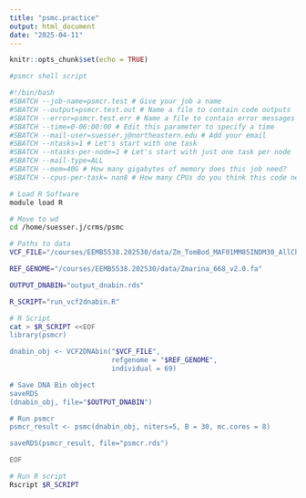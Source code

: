 ```yaml
---
title: "psmc.practice"
output: html_document
date: "2025-04-11"
---
```


```r
knitr::opts_chunk$set(echo = TRUE)
```

```bash
#psmcr shell script

#!/bin/bash
#SBATCH --job-name=psmcr.test # Give your job a name
#SBATCH --output=psmcr.test.out # Name a file to contain code outputs
#SBATCH --error=psmcr.test.err # Name a file to contain error messages
#SBATCH --time=0-06:00:00 # Edit this parameter to specify a time
#SBATCH --mail-user=suesser.j@northeastern.edu # Add your email
#SBATCH --ntasks=1 # Let's start with one task
#SBATCH --ntasks-per-node=1 # Let's start with just one task per node
#SBATCH --mail-type=ALL
#SBATCH --mem=40G # How many gigabytes of memory does this job need?
#SBATCH --cpus-per-task= nan8 # How many CPUs do you think this code needs?

# Load R Software
module load R

# Move to wd
cd /home/suesser.j/crms/psmc

# Paths to data
VCF_FILE="/courses/EEMB5538.202530/data/Zm_TomBod_MAF01MM85INDM30_AllChr.recode.vcf.gz"

REF_GENOME="/courses/EEMB5538.202530/data/Zmarina_668_v2.0.fa"

OUTPUT_DNABIN="output_dnabin.rds"

R_SCRIPT="run_vcf2dnabin.R"

# R Script
cat > $R_SCRIPT <<EOF
library(psmcr)

dnabin_obj <- VCF2DNAbin("$VCF_FILE",
                         refgenome = "$REF_GENOME",
                         individual = 69)

# Save DNA Bin object
saveRDS
(dnabin_obj, file="$OUTPUT_DNABIN")

# Run psmcr
psmcr_result <- psmc(dnabin_obj, niters=5, B = 30, mc.cores = 8)

saveRDS(psmcr_result, file="psmcr.rds")

EOF

# Run R script
Rscript $R_SCRIPT
```

